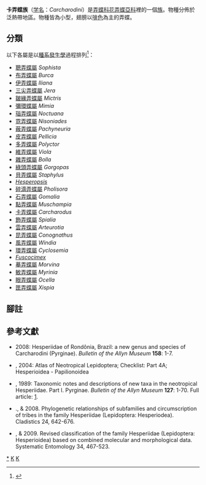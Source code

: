 {{NoteTA|G1=Butterfly}}
{{Automatic taxobox
| taxon = Carcharodini
| image = Spialia galba Fabricius – Indian Grizzled Skipper on a Sida rhombifolia plant8.JPG
| image_caption = [[黃飾弄蝶|黃飾弄蝶]]<br />''Spialia galba''
| authority = Verity, 1940
| type_species = [[婀卡弄蝶|婀卡弄蝶]] <br />
''Papilio alceae''
| type_species_authority = Esper, 1780
| subdivision_ranks = [[屬|屬]]
| subdivision = 
有30個，詳見正文。
}}

'''卡弄蝶族'''（[[学名|学名]]：''Carcharodini''）是[[弄蝶科|弄蝶科]][[花弄蝶亞科|花弄蝶亞科]]裡的一個[[族_(生物)|族]]。物種分佈於泛熱帶地區。物種皆為小型，翅膀以[[啡色|啡色]]為主的弄蝶。

== 分類 ==
以下各屬是以[[種系發生|種系發生學]]過程排列<ref>{{Cite web |url= http://tolweb.org/Carcharodini/95260 |title= Carcharodini |accessdate= 2014-07-29 |work= Warren, A. D., Ogawa, J. R. & Brower, A. V. Z. 2009. Revised classification of the family Hesperiidae (Lepidoptera: Hesperioidea) based on combined molecular and morphological data. Systematic Entomology 34, 467-523. |publisher= Tree of Life Project |date= 2009-06-14 |archive-date= 2021-01-17 |archive-url= https://web.archive.org/web/20210117092759/http://www.tolweb.org/Carcharodini/95260 |dead-url= no }}</ref>：
* [[聰弄蝶屬|聰弄蝶屬]] ''Sophista''
* [[布弄蝶屬|布弄蝶屬]] ''Burca''
* [[伊弄蝶屬|伊弄蝶屬]] ''Iliana''
* [[三尖弄蝶屬|三尖弄蝶屬]] ''Jera''
* [[皺緣弄蝶屬|皺緣弄蝶屬]] ''Mictris''
* [[彌環蝶屬|彌環蝶屬]] ''Mimia''
* [[瑙弄蝶屬|瑙弄蝶屬]] ''Noctuana''
* [[霓弄蝶屬|霓弄蝶屬]] ''Nisoniades''
* [[蔽弄蝶屬|蔽弄蝶屬]] ''Pachyneuria''
* [[皮弄蝶屬|皮弄蝶屬]] ''Pellicia''
* [[多弄蝶屬|多弄蝶屬]] ''Polyctor''
* [[維弄蝶屬|維弄蝶屬]] ''Viola''
* [[雜弄蝶屬|雜弄蝶屬]] ''Bolla''
* [[綠頭弄蝶屬|綠頭弄蝶屬]] ''Gorgopas''
* [[貝弄蝶屬|貝弄蝶屬]] ''Staphylus''
* ''[[Hesperopsis|Hesperopsis]]''
* [[碎滴弄蝶屬|碎滴弄蝶屬]] ''Pholisora''
* [[石弄蝶屬|石弄蝶屬]] ''Gomalia''
* [[點弄蝶屬|點弄蝶屬]] ''Muschampia''
* [[卡弄蝶屬|卡弄蝶屬]] ''Carcharodus''
* [[飾弄蝶屬|飾弄蝶屬]] ''Spialia''
* [[雲弄蝶屬|雲弄蝶屬]] ''Arteurotia''
* [[昆弄蝶屬|昆弄蝶屬]] ''Conognathus''
* [[風弄蝶屬|風弄蝶屬]] ''Windia''
* [[環弄蝶屬|環弄蝶屬]] ''Cyclosemia''
* ''[[Fuscocimex|Fuscocimex]]''
* [[摹弄蝶屬|摹弄蝶屬]] ''Morvina''
* [[敏弄蝶屬|敏弄蝶屬]] ''Myrinia''
* [[眼弄蝶屬|眼弄蝶屬]] ''Ocella''
* [[匣弄蝶屬|匣弄蝶屬]] ''Xispia''

== 腳註 ==
<references/>

== 參考文獻 ==
* {{aut|Austin, G.T.}} 2008: Hesperiidae of Rondônia, Brazil: a new genus and species of Carcharodini (Pyrginae). ''Bulletin of the Allyn Museum'' '''158''': 1-7.
* {{aut|Lamas, G.}}, 2004: Atlas of Neotropical Lepidoptera; Checklist: Part 4A; Hesperioidea - Papilionoidea 
* {{aut|Steinhauser, S.R.}}, 1989: Taxonomic notes and descriptions of new taxa in the neotropical Hesperiidae. Part I. Pyrginae. ''Bulletin of the Allyn Museum'' '''127''': 1-70. Full article: [http://www.flmnh.ufl.edu/mcguire/allyn_pdfs/AME127.pdf]{{Wayback|url=http://www.flmnh.ufl.edu/mcguire/allyn_pdfs/AME127.pdf |date=20120126184930 }}.
* {{aut|Warren, A. D}}., {{aut|Ogawa, J. R.}} & {{aut|Brower, A. V. Z.}} 2008. Phylogenetic relationships of subfamilies and circumscription of tribes in the family Hesperiidae (Lepidoptera: Hesperiodea). Cladistics 24, 642-676.
* {{aut|Warren, A. D.}}, {{aut|Ogawa, J. R.}} & {{aut|Brower, A. V. Z.}} 2009. Revised classification of the family Hesperiidae (Lepidoptera: Hesperioidea) based on combined molecular and morphological data. Systematic Entomology 34, 467-523.

{{Commons category|Carcharodini}}
{{Taxonbar}}

[[Category:卡弄蝶族|*]]
[[Category:花弄蝶亞科|K]]
[[Category:1940年描述的分类群|K]]